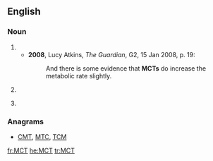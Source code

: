 ==English==

===Noun===
{{en-noun|~}}

# {{initialism of|medium-chain triglyceride|lang=en}}
#* '''2008''', Lucy Atkins, ''The Guardian'', G2, 15 Jan 2008, p. 19:
#*: And there is some evidence that '''MCTs''' do increase the metabolic rate slightly.
# {{context|aviation|lang=en}} {{initialism of|minimum connecting time|lang=en}}
# {{context|uncountable|lang=en}} {{initialism of|monocrotaline|lang=en}}

===Anagrams===
* [[CMT#English|CMT]], [[MTC#English|MTC]], [[TCM#English|TCM]]

[[fr:MCT]]
[[he:MCT]]
[[tr:MCT]]